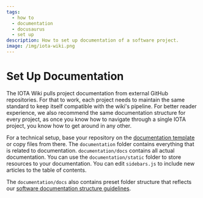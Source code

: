 ```yaml
---
tags:
  - how to
  - documentation
  - docusaurus
  - set up
description: How to set up documentation of a software project.
image: /img/iota-wiki.png
---
```


# Set Up Documentation

The IOTA Wiki pulls project documentation from external GitHub repositories. For that to work, each project needs to
maintain the same standard to keep itself compatible with the wiki's pipeline. For better reader experience, we also
recommend the same documentation structure for every project, as once you know how to navigate through a single IOTA
project, you know how to get around in any other.

For a technical setup, base your repository on the [documentation template](https://github.com/iota-wiki/docs-template) or
copy files from there. The `documentation` folder contains everything that is related to
documentation. `documentation/docs` contains all actual documentation. You can use the `documentation/static` folder to
store resources to your documentation. You can edit `sidebars.js` to include new articles to the table of contents.

The `documentation/docs` also contains preset folder structure that reflects
our [software documentation structure guidelines](../reference/structure/overview.md).
